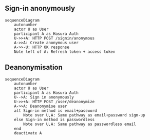 ## Sign-in anonymously

```mermaid
sequenceDiagram
	autonumber
	actor U as User
	participant A as Hasura Auth
	U->>+A: HTTP POST /signin/anonymous
	A->>A: Create anonymous user
	A->>-U: HTTP OK response
	Note left of A: Refresh token + access token
```

## Deanonymisation

```mermaid
sequenceDiagram
	autonumber
	actor U as User
	participant A as Hasura Auth
	U-->A: Sign in anonymously
	U->>+A: HTTP POST /user/deanonymize
	A->>A: Deanonymise user
	alt Sign-in method is email+password
		Note over U,A: Same pathway as email+password sign-up
	else Sign-in method is passwordless
		Note over U,A: Same pathway as passwordless email
	end
	deactivate A
```
